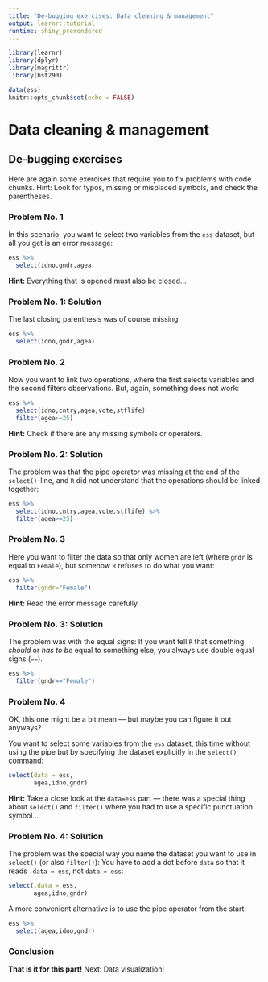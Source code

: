 ```yaml
---
title: "De-bugging exercises: Data cleaning & management"
output: learnr::tutorial
runtime: shiny_prerendered
---
```


```r
library(learnr)
library(dplyr)
library(magrittr)
library(bst290)

data(ess)
knitr::opts_chunk$set(echo = FALSE)
```

# Data cleaning & management 

## De-bugging exercises {data-progressive=TRUE}

Here are again some exercises that require you to fix problems with code chunks. Hint: Look for typos, missing or misplaced symbols, and check the parentheses.

### Problem No. 1

In this scenario, you want to select two variables from the `ess` dataset, but all you get is an error message:
```r
ess %>% 
  select(idno,gndr,agea
```

<div id="ex1-hint">
**Hint:** Everything that is opened must also be closed...
</div>

### Problem No. 1: Solution

The last closing parenthesis was of course missing.

```r
ess %>% 
  select(idno,gndr,agea)
```

### Problem No. 2

Now you want to link two operations, where the first selects variables and the second filters observations. But, again, something does not work:
```r
ess %>% 
  select(idno,cntry,agea,vote,stflife)
  filter(agea>=25)

```

<div id="ex2-hint">
**Hint:** Check if there are any missing symbols or operators.
</div>

### Problem No. 2: Solution

The problem was that the pipe operator was missing at the end of the `select()`-line, and `R` did not understand that the operations should be linked together:
```r
ess %>% 
  select(idno,cntry,agea,vote,stflife) %>% 
  filter(agea>=25)

```

### Problem No. 3

Here you want to filter the data so that only women are left (where `gndr` is equal to `Female`), but somehow `R` refuses to do what you want:
```r
ess %>% 
  filter(gndr="Female")
```

<div id="ex3-hint">
**Hint:** Read the error message carefully.
</div>

### Problem No. 3: Solution

The problem was with the equal signs: If you want tell `R` that something *should* or *has to be* equal to something else, you always use double equal signs (`==`).

```r
ess %>% 
  filter(gndr=="Female")
```

### Problem No. 4

OK, this one might be a bit mean --- but maybe you can figure it out anyways? 

You want to select some variables from the `ess` dataset, this time without using the pipe but by specifying the dataset explicitly in the `select()` command:
```r
select(data = ess,
       agea,idno,gndr)
```

<div id="ex4-hint">
**Hint:** Take a close look at the `data=ess` part --- there was a special thing about `select()` and `filter()` where you had to use a specific punctuation symbol...
</div>

### Problem No. 4: Solution

The problem was the special way you name the dataset you want to use in `select()` (or also `filter()`): You have to add a dot before `data` so that it reads `.data = ess`, not `data = ess`:

```r
select(.data = ess,
       agea,idno,gndr)
```

A more convenient alternative is to use the pipe operator from the start:
```r
ess %>% 
  select(agea,idno,gndr)
```

### Conclusion

**That is it for this part!** Next: Data visualization!
